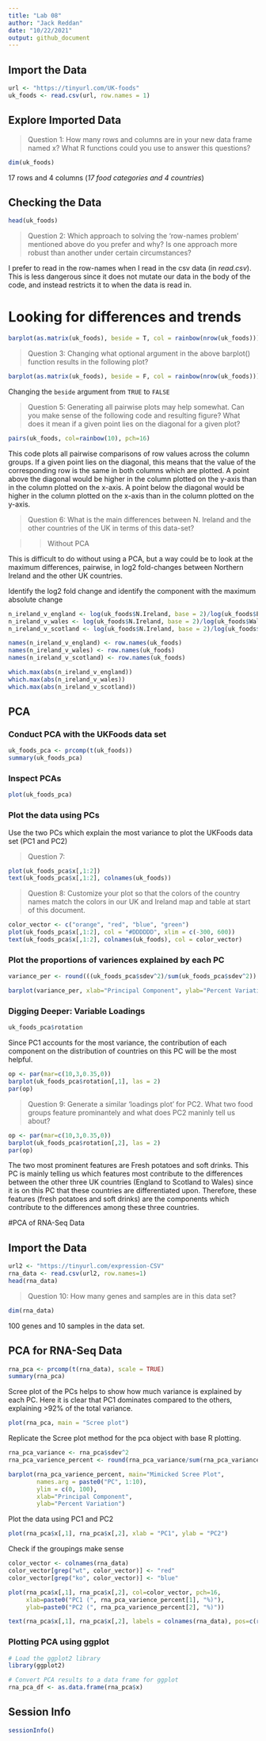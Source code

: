 ```yaml
---
title: "Lab 08"
author: "Jack Reddan"
date: "10/22/2021"
output: github_document
---
```


## Import the Data

```r
url <- "https://tinyurl.com/UK-foods"
uk_foods <- read.csv(url, row.names = 1)
```

## Explore Imported Data
>Question 1: How many rows and columns are in your new data frame named x? What R functions could you use to answer this questions?  

```r
dim(uk_foods)
```
  
17 rows and 4 columns (*17 food categories and 4 countries*)  

## Checking the Data

```r
head(uk_foods)
```

>Question 2: Which approach to solving the ‘row-names problem’ mentioned above do you prefer and why? Is one approach more robust than another under certain circumstances?  

I prefer to read in the row-names when I read in the csv data (in *read.csv*).
This is less dangerous since it does not mutate our data in the body of the 
code, and instead restricts it to when the data is read in.

# Looking for differences and trends

```r
barplot(as.matrix(uk_foods), beside = T, col = rainbow(nrow(uk_foods)))
```
  
>Question 3: Changing what optional argument in the above barplot() function results in the following plot?  

```r
barplot(as.matrix(uk_foods), beside = F, col = rainbow(nrow(uk_foods)))
```  
  
Changing the `beside` argument from `TRUE` to `FALSE`  

>Question 5: Generating all pairwise plots may help somewhat. Can you make sense of the following code and resulting figure? What does it mean if a given point lies on the diagonal for a given plot?  

```r
pairs(uk_foods, col=rainbow(10), pch=16)
```  

This code plots all pairwise comparisons of row values across the column groups.
If a given point lies on the diagonal, this means that the value of the
corresponding row is the same in both columns which are plotted. A point above
the diagonal would be higher in the column plotted on the y-axis than in the column plotted on the x-axis. A point below the diagonal would be higher in the 
column plotted on the x-axis than in the column plotted on the y-axis.  

>Question 6: What is the main differences between N. Ireland and the other countries of the UK in terms of this data-set?  

>>Without PCA 

This is difficult to do without using a PCA, but a way could be to look at the maximum differences, pairwise, in log2 fold-changes between Northern Ireland and the other UK countries.

Identify the log2 fold change and identify the component with the maximum 
absolute change
```r
n_ireland_v_england <- log(uk_foods$N.Ireland, base = 2)/log(uk_foods$England, base = 2)
n_ireland_v_wales <- log(uk_foods$N.Ireland, base = 2)/log(uk_foods$Wales, base = 2)
n_ireland_v_scotland <- log(uk_foods$N.Ireland, base = 2)/log(uk_foods$Scotland, base = 2)

names(n_ireland_v_england) <- row.names(uk_foods)
names(n_ireland_v_wales) <- row.names(uk_foods)
names(n_ireland_v_scotland) <- row.names(uk_foods)

which.max(abs(n_ireland_v_england))
which.max(abs(n_ireland_v_wales))
which.max(abs(n_ireland_v_scotland))
```


## PCA

### Conduct PCA with the UKFoods data set
```r
uk_foods_pca <- prcomp(t(uk_foods))
summary(uk_foods_pca)
```

### Inspect PCAs 
```r
plot(uk_foods_pca)
```

### Plot the data using PCs  
  
Use the two PCs which explain the most variance to plot the UKFoods data set (PC1
and PC2)  

>Question 7: 
  
```r
plot(uk_foods_pca$x[,1:2])
text(uk_foods_pca$x[,1:2], colnames(uk_foods))
```
  
>Question 8: Customize your plot so that the colors of the country names match 
the colors in our UK and Ireland map and table at start of this document.

```r
color_vector <- c("orange", "red", "blue", "green")
plot(uk_foods_pca$x[,1:2], col = "#DDDDDD", xlim = c(-300, 600))
text(uk_foods_pca$x[,1:2], colnames(uk_foods), col = color_vector)
```
  
### Plot the proportions of variences explained by each PC
```r
variance_per <- round(((uk_foods_pca$sdev^2)/sum(uk_foods_pca$sdev^2)) * 100)

barplot(variance_per, xlab="Principal Component", ylab="Percent Variation")
```
### Digging Deeper: Variable Loadings

```r
uk_foods_pca$rotation
```
  
Since PC1 accounts for the most variance, the contribution of each component
on the distribution of countries on this PC will be the most helpful.  
```r
op <- par(mar=c(10,3,0.35,0))
barplot(uk_foods_pca$rotation[,1], las = 2)
par(op)
```
  
>Question 9: Generate a similar ‘loadings plot’ for PC2. What two food groups feature prominantely and what does PC2 maninly tell us about?
  
```r
op <- par(mar=c(10,3,0.35,0))
barplot(uk_foods_pca$rotation[,2], las = 2)
par(op)
```
  
The two most prominent features are Fresh potatoes and soft drinks. This PC is mainly telling us which features most contribute to the differences between the 
other three UK countries (England to Scotland to Wales) since it is on this PC
that these countries are differentiated upon. Therefore, these features (fresh potatoes and soft drinks) are the components which contribute to the differences
among these three countries.  
  
#PCA of RNA-Seq Data

## Import the Data
```r
url2 <- "https://tinyurl.com/expression-CSV"
rna_data <- read.csv(url2, row.names=1)
head(rna_data)
```

>Question 10: How many genes and samples are in this data set?  

```r
dim(rna_data)
```
  
100 genes and 10 samples in the data set.
  
## PCA for RNA-Seq Data
```r
rna_pca <- prcomp(t(rna_data), scale = TRUE)
summary(rna_pca)
```

Scree plot of the PCs helps to show how much variance is explained by each PC.
Here it is clear that PC1 dominates compared to the others,
explaining >92% of the total variance.
  
```r
plot(rna_pca, main = "Scree plot")
```

Replicate the Scree plot method for the pca object with base R plotting.
  
```r
rna_pca_variance <- rna_pca$sdev^2
rna_pca_varience_percent <- round(rna_pca_variance/sum(rna_pca_variance)*100, 1)

barplot(rna_pca_varience_percent, main="Mimicked Scree Plot", 
        names.arg = paste0("PC", 1:10),
        ylim = c(0, 100),
        xlab="Principal Component", 
        ylab="Percent Variation")
```
  
Plot the data using PC1 and PC2
```r
plot(rna_pca$x[,1], rna_pca$x[,2], xlab = "PC1", ylab = "PC2")
```

Check if the groupings make sense
```r
color_vector <- colnames(rna_data)
color_vector[grep("wt", color_vector)] <- "red"
color_vector[grep("ko", color_vector)] <- "blue"

plot(rna_pca$x[,1], rna_pca$x[,2], col=color_vector, pch=16,
     xlab=paste0("PC1 (", rna_pca_varience_percent[1], "%)"),
     ylab=paste0("PC2 (", rna_pca_varience_percent[2], "%)"))

text(rna_pca$x[,1], rna_pca$x[,2], labels = colnames(rna_data), pos=c(rep(4,5), rep(2,5)))
```
  
### Plotting PCA using ggplot

```r
# Load the ggplot2 library
library(ggplot2)

# Convert PCA results to a data frame for ggplot
rna_pca_df <- as.data.frame(rna_pca$x)
```
## Session Info  
```r
sessionInfo()
```